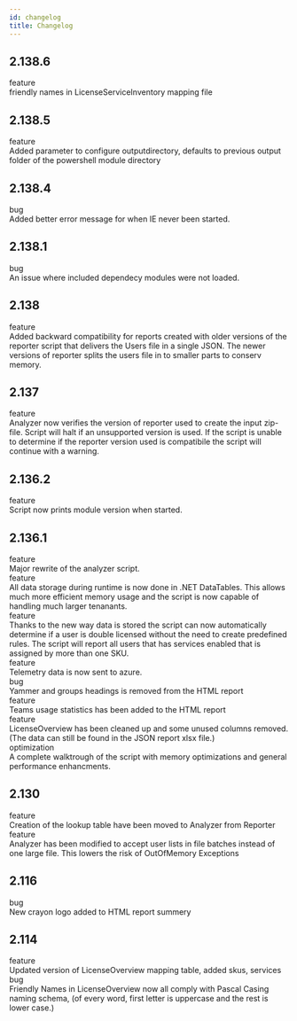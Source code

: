 ```yaml
---
id: changelog
title: Changelog
---
```



## 2.138.6



<div class="container">
<div class="row">
<div class="col col--2"><span class="badge badge--primary">feature</span></div>
<div class="col">friendly names in LicenseServiceInventory mapping file</div>
</div>
</div>


## 2.138.5



<div class="container">
<div class="row">
<div class="col col--2"><span class="badge badge--primary">feature</span></div>
<div class="col">Added parameter to configure outputdirectory, defaults to previous output folder of the powershell module directory</div>
</div>
</div>


## 2.138.4



<div class="container">
<div class="row">
<div class="col col--2"><span class="badge badge--success">bug</span></div>
<div class="col">Added better error message for when IE never been started.</div>
</div>
</div>


## 2.138.1



<div class="container">
<div class="row">
<div class="col col--2"><span class="badge badge--success">bug</span></div>
<div class="col">An issue where included dependecy modules were not loaded.</div>
</div>
</div>


## 2.138



<div class="container">
<div class="row">
<div class="col col--2"><span class="badge badge--primary">feature</span></div>
<div class="col">Added backward compatibility for reports created with older versions of the reporter script that delivers the Users file in a single JSON. The newer versions of reporter splits the users file in to smaller parts to conserv memory.</div>
</div>
</div>


## 2.137



<div class="container">
<div class="row">
<div class="col col--2"><span class="badge badge--primary">feature</span></div>
<div class="col">Analyzer now verifies the version of reporter used to create the input zip-file. Script will halt if an unsupported version is used. If the script is unable to determine if the reporter version used is compatibile the script will continue with a warning.</div>
</div>
</div>


## 2.136.2



<div class="container">
<div class="row">
<div class="col col--2"><span class="badge badge--primary">feature</span></div>
<div class="col">Script now prints module version when started.</div>
</div>
</div>


## 2.136.1



<div class="container">
<div class="row">
<div class="col col--2"><span class="badge badge--primary">feature</span></div>
<div class="col">Major rewrite of the analyzer script.</div>
</div>
<div class="row">
<div class="col col--2"><span class="badge badge--primary">feature</span></div>
<div class="col">All data storage during runtime is now done in .NET DataTables. This allows much more efficient memory usage and the script is now capable of handling much larger tenanants.</div>
</div>
<div class="row">
<div class="col col--2"><span class="badge badge--primary">feature</span></div>
<div class="col">Thanks to the new way data is stored the script can now automatically determine if a user is double licensed without the need to create predefined rules. The script will report all users that has services enabled that is assigned by more than one SKU.</div>
</div>
<div class="row">
<div class="col col--2"><span class="badge badge--primary">feature</span></div>
<div class="col">Telemetry data is now sent to azure.</div>
</div>
<div class="row">
<div class="col col--2"><span class="badge badge--success">bug</span></div>
<div class="col">Yammer and groups headings is removed from the HTML report</div>
</div>
<div class="row">
<div class="col col--2"><span class="badge badge--primary">feature</span></div>
<div class="col">Teams usage statistics has been added to the HTML report</div>
</div>
<div class="row">
<div class="col col--2"><span class="badge badge--primary">feature</span></div>
<div class="col">LicenseOverview has been cleaned up and some unused columns removed. (The data can still be found in the JSON report xlsx file.)</div>
</div>
<div class="row">
<div class="col col--2"><span class="badge badge--info">optimization</span></div>
<div class="col">A complete walktrough of the script with memory optimizations and general performance enhancments.</div>
</div>
</div>


## 2.130



<div class="container">
<div class="row">
<div class="col col--2"><span class="badge badge--primary">feature</span></div>
<div class="col">Creation of the lookup table have been moved to Analyzer from Reporter</div>
</div>
<div class="row">
<div class="col col--2"><span class="badge badge--primary">feature</span></div>
<div class="col">Analyzer has been modified to accept user lists in file batches instead of one large file. This lowers the risk of OutOfMemory Exceptions</div>
</div>
</div>


## 2.116



<div class="container">
<div class="row">
<div class="col col--2"><span class="badge badge--success">bug</span></div>
<div class="col">New crayon logo added to HTML report summery</div>
</div>
</div>


## 2.114



<div class="container">
<div class="row">
<div class="col col--2"><span class="badge badge--primary">feature</span></div>
<div class="col">Updated version of LicenseOverview mapping table, added skus, services</div>
</div>
<div class="row">
<div class="col col--2"><span class="badge badge--success">bug</span></div>
<div class="col">Friendly Names in LicenseOverview now all comply with Pascal Casing naming schema, (of every word, first letter is uppercase and the rest is lower case.)</div>
</div>
</div>

